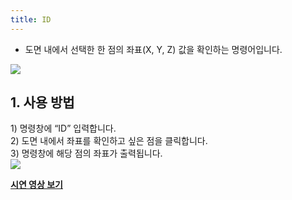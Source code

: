 ```yaml
---
title: ID
---
```



[image1]: ../../../../../assets/images/commands/id/image1.png
[image2]: ../../../../../assets/images/commands/id/image2.png

* 도면 내에서 선택한 한 점의 좌표(X, Y, Z) 값을 확인하는 명령어입니다.

![][image1]

## **1\. 사용 방법**

1\) 명령창에 “ID” 입력합니다.  
2\) 도면 내에서 좌표를 확인하고 싶은 점을 클릭합니다.  
3\) 명령창에 해당 점의 좌표가 출력됩니다.  
![][image2]

[**<Icon name="youtube" class="emoji"/> 시연 영상 보기**]()
